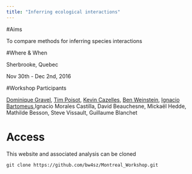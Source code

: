 ```yaml
---
title: "Inferring ecological interactions"
---
```


#Aims

To compare methods for inferring species interactions

#Where & When

Sherbrooke, Quebec

Nov 30th - Dec 2nd, 2016

#Workshop Participants

[Dominique Gravel](), [Tim Poisot](), [Kevin Cazelles,]() [Ben Weinstein](benweinstein.weebly.com), [Ignacio Bartomeus](),Ignacio Morales Castilla, David Beauchesne, Mickaël Hedde, Mathilde Besson, Steve Vissault, Guillaume Blanchet

# Access

This website and associated analysis can be cloned

```{}
git clone https://github.com/bw4sz/Montreal_Workshop.git
```
